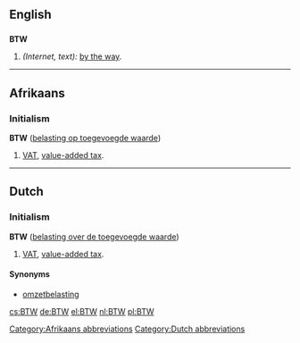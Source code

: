 {{also|btw}}
==English==

==={{initialism}}===
'''BTW'''

# ''(Internet, text):'' [[by the way]].

----

==Afrikaans==

===Initialism===
'''BTW''' ([[belasting op toegevoegde waarde]])

# [[VAT]], [[value-added tax]].

[[Category:Afrikaans abbreviations]]

----

==Dutch==

===Initialism===
'''BTW''' ([[belasting over de toegevoegde waarde]])

# [[VAT]], [[value-added tax]].

====Synonyms====
*[[omzetbelasting]]

[[Category:Dutch abbreviations]]

[[cs:BTW]]
[[de:BTW]]
[[el:BTW]]
[[nl:BTW]]
[[pl:BTW]]